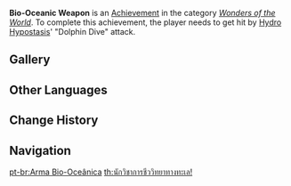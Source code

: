 {{Achievement Infobox
|title        = 
|id           = 82111
|order id     = 2111
|category     = Wonders of the World
|description  = Be hit by a certain animal created by the [[Hydro Hypostasis]]...
|requirements = Get hit by Hydro Hypostasis' "Dolphin Dive" attack.
|primogems    = 5
|tracking     = 
|hidden       = 1
|topic        = Hydro Hypostasis
|type         = Boss
}}
'''Bio-Oceanic Weapon''' is an [[Achievement]] in the category ''[[Wonders of the World]]''. To complete this achievement, the player needs to get hit by [[Hydro Hypostasis]]' "Dolphin Dive" attack.

==Gallery==
{{Preview
|size=300px
|file=Hydro Hypostasis Dolphin Dive
|caption=Dolphin Dive (without being hit)
}}<!--
==Trivia==

==Video Guides==
{{EVT
|video1   = 
|caption1 = 
}}
-->
==Other Languages==
{{Other Languages
|en      = Bio-Oceanic Weapon
|zhs     = 海洋生物学者，欧拉！
|zhs_rm  = Hǎiyáng Shēngwù Xuézhě, Ōulā!
|zht     = 海洋生物學者，歐啦！
|zht_rm  = Hǎiyáng Shēngwù Xuézhě, Ōulā!
|zh_tl   = 
|ja      = 海洋生物学者、オラッ！
|ja_rm   = Kaiyou Seibutsugaku-sha, Ora'!
|ja_tl   = (I'm a) Marine Biologist, Ora!
|ja_note = The achievement's Japanese name is a reference to the character {{w|Kujo Jotaro}} from the  ''{{w|JoJo's Bizarre Adventure}}'' franchise. In the fourth story arc, ''{{w|Diamond is Unbreakable}}'', it is revealed that he specialized in marine biology, and {{Lang|ja=オラッ|ja_rm=Ora'}} is the battle cry his Stand makes throughout the series.
|ko      = 나는야 해양생물학자!
|ko_rm   = Naneunya Hayangsaengmulhakja!
|ko_tl   = I Am A Marine Biologist!
|es      = Arma biomarina
|es_tl   = Bio-Marine Weapon
|fr      = Arme bio-océanique
|fr_tl   = Bio-Oceanic Weapon
|ru      = Гидробиологическое оружие
|ru_tl   = Hydro-Biologic Weapon
|th      = นักวิชาการชีววิทยาทางทะเล!
|th_rm   = 
|th_tl   = 
|vi      = Học Giả Sinh Vật Biển
|vi_tl   = 
|de      = Ein Hoch auf Meeresbiologen!
|de_tl   = A Cheer for Marine Biologists!
|id      = Senjata Biologis Samudra!
|id_tl   = Biologic Ocean Weapon!
|pt      = Arma Bio-Oceânica
|pt_tl   = 
|tr      = Biyolojik Su Silahı
|tr_tl   = 
|it      = Arma biomarina
|it_tl   = 
}}

==Change History==
{{Change History|2.1}}
<!--
==References==
{{Reflist}}
-->
==Navigation==
{{Achievement Navbox|Wonders of the World|Boss}}

[[pt-br:Arma Bio-Oceânica]]
[[th:นักวิชาการชีววิทยาทางทะเล!]]